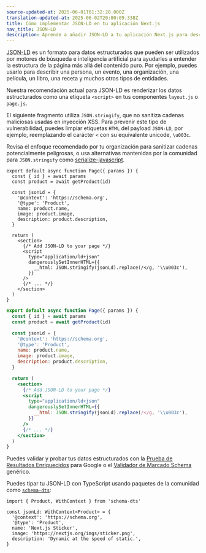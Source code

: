 ```yaml
---
source-updated-at: 2025-06-01T01:32:20.000Z
translation-updated-at: 2025-06-02T20:00:09.338Z
title: Cómo implementar JSON-LD en tu aplicación Next.js
nav_title: JSON-LD
description: Aprende a añadir JSON-LD a tu aplicación Next.js para describir tu contenido a motores de búsqueda e inteligencia artificial.
---
```


[JSON-LD](https://json-ld.org/) es un formato para datos estructurados que pueden ser utilizados por motores de búsqueda e inteligencia artificial para ayudarles a entender la estructura de la página más allá del contenido puro. Por ejemplo, puedes usarlo para describir una persona, un evento, una organización, una película, un libro, una receta y muchos otros tipos de entidades.

Nuestra recomendación actual para JSON-LD es renderizar los datos estructurados como una etiqueta `<script>` en tus componentes `layout.js` o `page.js`.

El siguiente fragmento utiliza `JSON.stringify`, que no sanitiza cadenas maliciosas usadas en inyección XSS. Para prevenir este tipo de vulnerabilidad, puedes limpiar etiquetas `HTML` del payload `JSON-LD`, por ejemplo, reemplazando el carácter `<` con su equivalente unicode, `\u003c`.

Revisa el enfoque recomendado por tu organización para sanitizar cadenas potencialmente peligrosas, o usa alternativas mantenidas por la comunidad para `JSON.stringify` como [serialize-javascript](https://www.npmjs.com/package/serialize-javascript).

```tsx filename="app/products/[id]/page.tsx" switcher
export default async function Page({ params }) {
  const { id } = await params
  const product = await getProduct(id)

  const jsonLd = {
    '@context': 'https://schema.org',
    '@type': 'Product',
    name: product.name,
    image: product.image,
    description: product.description,
  }

  return (
    <section>
      {/* Add JSON-LD to your page */}
      <script
        type="application/ld+json"
        dangerouslySetInnerHTML={{
          __html: JSON.stringify(jsonLd).replace(/</g, '\\u003c'),
        }}
      />
      {/* ... */}
    </section>
  )
}
```

```jsx filename="app/products/[id]/page.js" switcher
export default async function Page({ params }) {
  const { id } = await params
  const product = await getProduct(id)

  const jsonLd = {
    '@context': 'https://schema.org',
    '@type': 'Product',
    name: product.name,
    image: product.image,
    description: product.description,
  }

  return (
    <section>
      {/* Add JSON-LD to your page */}
      <script
        type="application/ld+json"
        dangerouslySetInnerHTML={{
          __html: JSON.stringify(jsonLd).replace(/</g, '\\u003c'),
        }}
      />
      {/* ... */}
    </section>
  )
}
```

Puedes validar y probar tus datos estructurados con la [Prueba de Resultados Enriquecidos](https://search.google.com/test/rich-results) para Google o el [Validador de Marcado Schema](https://validator.schema.org/) genérico.

Puedes tipar tu JSON-LD con TypeScript usando paquetes de la comunidad como [`schema-dts`](https://www.npmjs.com/package/schema-dts):

```tsx
import { Product, WithContext } from 'schema-dts'

const jsonLd: WithContext<Product> = {
  '@context': 'https://schema.org',
  '@type': 'Product',
  name: 'Next.js Sticker',
  image: 'https://nextjs.org/imgs/sticker.png',
  description: 'Dynamic at the speed of static.',
}
```